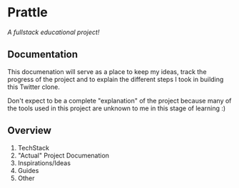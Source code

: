 # Prattle
*A fullstack educational project!*

## Documentation

This documenation will serve as a place to keep my ideas, track the progress of the project and to explain the different steps I took in building this Twitter clone.

Don't expect to be a complete "explanation" of the project because many of the tools used in this project are unknown to me in this stage of learning :)

## Overview

1. TechStack
2. "Actual" Project Documenation
3. Inspirations/Ideas
4. Guides
5. Other